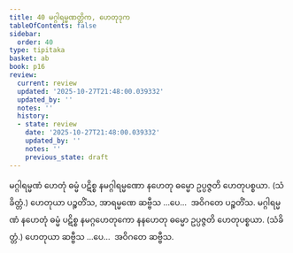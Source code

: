 ```yaml
---
title: 40 မဂ္ဂါရမ္မဏတ္တိက, ဟေတုဒုက
tableOfContents: false
sidebar:
  order: 40
type: tipitaka
basket: ab
book: p16
review:
  current: review
  updated: '2025-10-27T21:48:00.039332'
  updated_by: ''
  notes: ''
  history:
  - state: review
    date: '2025-10-27T21:48:00.039332'
    updated_by: ''
    notes: ''
    previous_state: draft
---
```



<ReviewStatus review={frontmatter.review} showDetails={true} />

<HypothesisAnnotation frontmatter={frontmatter} />

<DynamicBreadcrumb />

<Division number="82" book="p16" e="ch" v="40" p="270">

<Paragraph number="213" book="p16">
မဂ္ဂါရမ္မဏံ ဟေတုံ ဓမ္မံ ပဋိစ္စ နမဂ္ဂါရမ္မဏော နဟေတု ဓမ္မော ဥပ္ပဇ္ဇတိ ဟေတုပစ္စယာ. (သံခိတ္တံ.) ဟေတုယာ ပဉ္စတိံသ, အာရမ္မဏေ ဆဗ္ဗီသ …ပေ…  အဝိဂတေ ပဉ္စတိံသ.
</Paragraph>

<Paragraph number="214" book="p16">
မဂ္ဂါရမ္မဏံ နဟေတုံ ဓမ္မံ ပဋိစ္စ နမဂ္ဂဟေတုကော နနဟေတု ဓမ္မော ဥပ္ပဇ္ဇတိ ဟေတုပစ္စယာ. (သံခိတ္တံ.) ဟေတုယာ ဆဗ္ဗီသ …ပေ…  အဝိဂတေ ဆဗ္ဗီသ.
</Paragraph>
</Division>